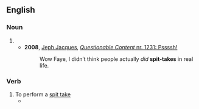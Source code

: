 {{also|spit take}}
==English==

===Noun===
{{en-noun}}

# {{alternative spelling of|spit take|lang=en}}
#* '''2008''', [[w:Jeph Jacques|Jeph Jacques]], [http://questionablecontent.net/view.php?comic=1231 ''Questionable Content'' nr. 1231: Pssssh!]
#*: Wow Faye, I didn’t think people actually ''did'' '''spit-takes''' in real life.

===Verb===
{{en-verb|spit-takes|spit-taking|spit-taked}}

# To perform a [[spit take]]
#* {{quote-journal
|date=August 27, 2017
|author=Brandon Nowalk
|title=Game Of Thrones slows down for the longest, and best, episode of the season (newbies)
|work=The Onion AV Club
|url=http://www.avclub.com/game-of-thrones-slows-for-the-longest-and-best-episod-1798483815
|page=
|passage=Meanwihle[sic] at Winterfell, another overdone scheme designed mainly to surprise the audience. In the black of her chambers, Sansa brainstorms with Littlefinger what Arya could want. “After she murders you, what does she become?” he asks. To which Sansa does everything but gasp and '''spit-take''', widening her eyes and saying like she’s just realizing it for the first time, “Lady of Winterfell.”}}